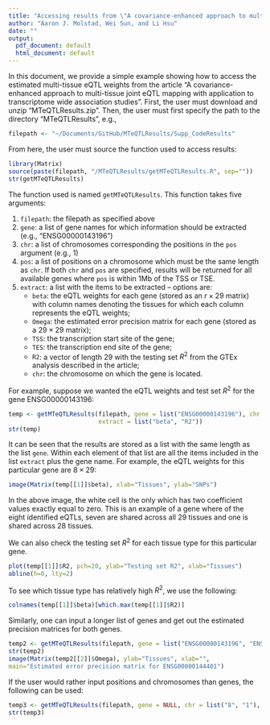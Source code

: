 ```yaml
---
title: "Accessing results from \"A covariance-enhanced approach to multi-tissue joint eQTL mapping with application to transcriptome-wide association studies\""
author: "Aaron J. Molstad, Wei Sun, and Li Hsu"
date: ""
output:
  pdf_document: default
  html_document: default
---
```

In this document, we provide a simple example showing how to access the estimated multi-tissue eQTL weights from the article "A covariance-enhanced approach to multi-tissue joint eQTL mapping with application to transcriptome wide association studies". First, the user must download and unzip "MTeQTLResults.zip". Then, the user must first specify the path to the directory "MTeQTLResults", e.g., 
```r
filepath <- "~/Documents/GitHub/MTeQTLResults/Supp_CodeResults"
```
From here, the user must source the function used to access results:
```r
library(Matrix)
source(paste(filepath, "/MTeQTLResults/getMTeQTLResults.R", sep=""))
str(getMTeQTLResults)
```
The function used is named $\texttt{getMTeQTLResults}$. This function takes five arguments: 

1. $\texttt{filepath}:$ the filepath as specified above  
2. $\texttt{gene}:$ a list of gene names for which information should be extracted (e.g., "ENSG00000143196")  
3.  $\texttt{chr}:$ a list of chromosomes corresponding the positions in the $\texttt{pos}$ argument (e.g., 1)  
4. $\texttt{pos}:$ a list of positions on a chromosome which must be the same length as $\texttt{chr}$. If both $\texttt{chr}$ and $\texttt{pos}$ are specified, results will be returned for all available genes where $\texttt{pos}$ is within 1Mb of the TSS or TSE.   
5. $\texttt{extract}$: a list with the items to be extracted -- options are:  
    -  $\texttt{beta}$: the eQTL weights for each gene (stored as an $r \times 29$ matrix) with column names denoting the tissues for which each column represents the eQTL weights; 
    -  $\texttt{Omega}$:  the estimated error precision matrix for each gene (stored as a $29 \times 29$ matrix);
    -  $\texttt{TSS}$: the transcription start site of the gene;
    -  $\texttt{TES}$: the transcription end site of the gene;
    -  $\texttt{R2}$: a vector of length 29 with the testing set $R^2$ from the GTEx analysis described in the article; 
    -  $\texttt{chr}$: the chromosome on which the gene is located. 
    

For example, suppose we wanted the eQTL weights and test set $R^2$ for the gene ENSG00000143196:
```r
temp <- getMTeQTLResults(filepath, gene = list("ENSG00000143196"), chr = NULL, pos = NULL,
                         extract = list("beta", "R2"))
str(temp)
```



It can be seen that the results are stored as a list with the same length as the list $\texttt{gene}$. Within each element of that list are all the items included in the list $\texttt{extract}$ plus the gene name. For example, the eQTL weights for this particular gene are $8 \times 29$:
```r
image(Matrix(temp[[1]]$beta), xlab="Tissues", ylab="SNPs")
```
In the above image, the white cell is the only which has two  coefficient values exactly equal to zero. This is an example of a gene where of the eight identified eQTLs, seven are shared across all 29 tissues and one is shared across 28 tissues. 


We can also check the testing set $R^2$ for each tissue type for this particular gene. 
```r
plot(temp[[1]]$R2, pch=20, ylab="Testing set R2", xlab="Tissues")
abline(h=0, lty=2)
```


To see which tissue type has relatively high $R^2$, we use the following:
```r
colnames(temp[[1]]$beta)[which.max(temp[[1]]$R2)]
```

Similarly, one can input a longer list of genes and get out the estimated precision matrices for both genes. 
```r
temp2 <- getMTeQTLResults(filepath, gene = list("ENSG00000143196", "ENSG00000144401"), chr = NULL, pos = NULL, extract = list("Omega", "R2"))
str(temp2)
image(Matrix(temp2[[2]]$Omega), ylab="Tissues", xlab="", 
main="Estimated error precision matrix for ENSG00000144401")
```


If the user would rather input positions and chromosomes than genes, the following can be used: 
```r
temp3 <- getMTeQTLResults(filepath, gene = NULL, chr = list("8", "1"), pos = list("48890700", "10243857"), extract = list("chr", "TSS", "TES", "beta", "R2"))
str(temp3)
```


